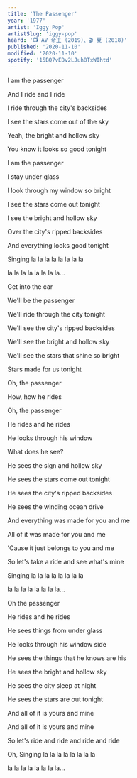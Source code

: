 ```yaml
---
title: 'The Passenger'
year: '1977'
artist: 'Iggy Pop'
artistSlug: 'iggy-pop'
heard: '📺 AV 帝王 (2019)、🎬 夏 (2018)'
published: '2020-11-10'
modified: '2020-11-10'
spotify: '15BQ7vEDv2LJuh8TxWIhtd'
---
```


<LyricSection>

I am the passenger 

And I ride and I ride

I ride through the city's backsides

I see the stars come out of the sky

Yeah, the bright and hollow sky

You know it looks so good tonight

</LyricSection>

<LyricSection>

I am the passenger

I stay under glass

I look through my window so bright

I see the stars come out tonight

I see the bright and hollow sky

Over the city's ripped backsides

And everything looks good tonight

</LyricSection>

<LyricSection>

Singing la la la la la la la la

la la la la la la la la...

</LyricSection>

<LyricSection>

Get into the car

We'll be the passenger

We'll ride through the city tonight

We'll see the city's ripped backsides

We'll see the bright and hollow sky

We'll see the stars that shine so bright

Stars made for us tonight

</LyricSection>

<LyricSection>


Oh, the passenger

How, how he rides

Oh, the passenger

He rides and he rides

He looks through his window

What does he see?

He sees the sign and hollow sky

He sees the stars come out tonight

He sees the city's ripped backsides

He sees the winding ocean drive

And everything was made for you and me

All of it was made for you and me

'Cause it just belongs to you and me

So let's take a ride and see what's mine

</LyricSection>

<LyricSection>

Singing la la la la la la la la

la la la la la la la la...

</LyricSection>

<LyricSection>

Oh the passenger

He rides and he rides

He sees things from under glass

He looks through his window side

He sees the things that he knows are his

He sees the bright and hollow sky

He sees the city sleep at night

He sees the stars are out tonight

And all of it is yours and mine

And all of it is yours and mine

So let's ride and ride and ride and ride

Oh, Singing la la la la la la la la

la la la la la la la la...

</LyricSection>
